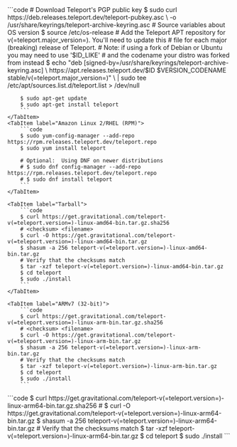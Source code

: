 <Tabs>
    <TabItem label="Debian/Ubuntu (DEB)">
        ```code
        # Download Teleport's PGP public key
        $ sudo curl https://deb.releases.teleport.dev/teleport-pubkey.asc \
          -o /usr/share/keyrings/teleport-archive-keyring.asc
        # Source variables about OS version
        $ source /etc/os-release
        # Add the Teleport APT repository for v(=teleport.major_version=). You'll need to update this
        # file for each major (breaking) release of Teleport.
        # Note: if using a fork of Debian or Ubuntu you may need to use '$ID_LIKE'
        # and the codename your distro was forked from instead
        $ echo "deb [signed-by=/usr/share/keyrings/teleport-archive-keyring.asc] \
          https://apt.releases.teleport.dev/$ID $VERSION_CODENAME stable/v(=teleport.major_version=)" \
        | sudo tee /etc/apt/sources.list.d/teleport.list > /dev/null

        $ sudo apt-get update
        $ sudo apt-get install teleport
        ```
    </TabItem>
    <TabItem label="Amazon Linux 2/RHEL (RPM)">
        ```code
        $ sudo yum-config-manager --add-repo https://rpm.releases.teleport.dev/teleport.repo
        $ sudo yum install teleport

        # Optional:  Using DNF on newer distributions
        # $ sudo dnf config-manager --add-repo https://rpm.releases.teleport.dev/teleport.repo
        # $ sudo dnf install teleport
        ```
    </TabItem>

    <TabItem label="Tarball">
        ```code
        $ curl https://get.gravitational.com/teleport-v(=teleport.version=)-linux-amd64-bin.tar.gz.sha256
        # <checksum> <filename>
        $ curl -O https://get.gravitational.com/teleport-v(=teleport.version=)-linux-amd64-bin.tar.gz
        $ shasum -a 256 teleport-v(=teleport.version=)-linux-amd64-bin.tar.gz
        # Verify that the checksums match
        $ tar -xzf teleport-v(=teleport.version=)-linux-amd64-bin.tar.gz
        $ cd teleport
        $ sudo ./install
        ```
    </TabItem>

    <TabItem label="ARMv7 (32-bit)">
        ```code
        $ curl https://get.gravitational.com/teleport-v(=teleport.version=)-linux-arm-bin.tar.gz.sha256
        # <checksum> <filename>
        $ curl -O https://get.gravitational.com/teleport-v(=teleport.version=)-linux-arm-bin.tar.gz
        $ shasum -a 256 teleport-v(=teleport.version=)-linux-arm-bin.tar.gz
        # Verify that the checksums match
        $ tar -xzf teleport-v(=teleport.version=)-linux-arm-bin.tar.gz
        $ cd teleport
        $ sudo ./install
        ```
  </TabItem>

  <TabItem label="ARM64/ARMv8 (64-bit)">
        ```code
        $ curl https://get.gravitational.com/teleport-v(=teleport.version=)-linux-arm64-bin.tar.gz.sha256
        # <checksum> <filename>
        $ curl -O https://get.gravitational.com/teleport-v(=teleport.version=)-linux-arm64-bin.tar.gz
        $ shasum -a 256 teleport-v(=teleport.version=)-linux-arm64-bin.tar.gz
        # Verify that the checksums match
        $ tar -xzf teleport-v(=teleport.version=)-linux-arm64-bin.tar.gz
        $ cd teleport
        $ sudo ./install
        ```
  </TabItem>

</Tabs>
